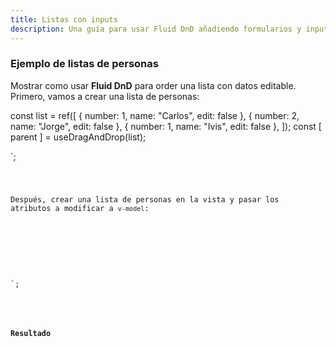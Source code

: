 ```yaml
---
title: Listas con inputs
description: Una guía para usar Fluid DnD añadiendo formularios y inputs.
---
```



### Ejemplo de listas de personas

Mostrar como usar **Fluid DnD** para order una lista con datos editable.
Primero, vamos a crear una lista de personas:


const list = ref([
{ number: 1, name: "Carlos", edit: false },
{ number: 2, name: "Jorge", edit: false },
{ number: 1, name: "Ivis", edit: false },
]);
const [ parent ] = useDragAndDrop(list);

</script>`;

<Code code={listOfPeople} lang="vue" />

Después, crear una lista de personas en la vista y pasar los atributos a modificar a `v-model`:


</script>
<template>
  <ul ref="parent" class="person-list p-8 bg-[var(--sl-color-gray-6)]">
    <li class="person" v-for="(person, index) in list" :index="index">
      <input type="text" v-model="person.name" :disabled="!person.edit" />
      <input type="checkbox" v-model="person.edit" />
    </li>
  </ul>
</template>

<style>
.person {
  border-style: solid;
  padding-left: 5px;
  margin-top: 0.25rem;
  border-width: 2px;
}
.person input[type="text"] {
  width: 100px;
  margin: 10px;
}
.person-list {
  display: block;
  padding-inline: 25px;
}
</style>

`;

<Code code={listOfNumbersHTML} mark={highlights} lang="vue" />

### Resultado

<div class="pl-8">
  <SingleVerticalPersonList client:load />
</div>
